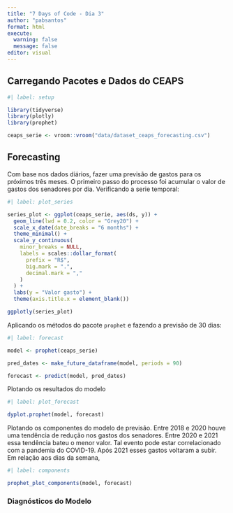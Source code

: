 ```yaml
---
title: "7 Days of Code - Dia 3"
author: "pabsantos"
format: html
execute: 
  warning: false
  message: false
editor: visual
---
```


## Carregando Pacotes e Dados do CEAPS

```r
#| label: setup

library(tidyverse)
library(plotly)
library(prophet)

ceaps_serie <- vroom::vroom("data/dataset_ceaps_forecasting.csv")
```

## Forecasting

Com base nos dados diários, fazer uma previsão de gastos para os próximos três meses. O primeiro passo do processo foi acumular o valor de gastos dos senadores por dia. Verificando a serie temporal:

```r
#| label: plot_series

series_plot <- ggplot(ceaps_serie, aes(ds, y)) +
  geom_line(lwd = 0.2, color = "Grey20") +
  scale_x_date(date_breaks = "6 months") +
  theme_minimal() +
  scale_y_continuous(
    minor_breaks = NULL,
    labels = scales::dollar_format(
      prefix = "R$",
      big.mark = ".",
      decimal.mark = ","
    )
  ) +
  labs(y = "Valor gasto") +
  theme(axis.title.x = element_blank())

ggplotly(series_plot)
```

Aplicando os métodos do pacote `prophet` e fazendo a previsão de 30 dias:

```r
#| label: forecast

model <- prophet(ceaps_serie)

pred_dates <- make_future_dataframe(model, periods = 90)

forecast <- predict(model, pred_dates)
```

Plotando os resultados do modelo

```r
#| label: plot_forecast

dyplot.prophet(model, forecast)

```

Plotando os componentes do modelo de previsão. Entre 2018 e 2020 houve uma tendência de redução nos gastos dos senadores. Entre 2020 e 2021 essa tendência bateu o menor valor. Tal evento pode estar correlacionado com a pandemia do COVID-19. Após 2021 esses gastos voltaram a subir. Em relação aos dias da semana,

```r
#| label: components

prophet_plot_components(model, forecast)

```

### Diagnósticos do Modelo
